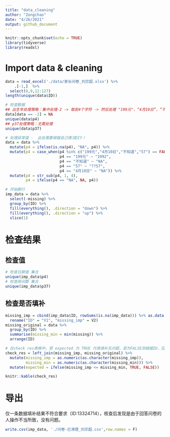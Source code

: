 ```yaml
---
title: "data_cleaning"
author: "Zongchao"
date: "4/26/2021"
output: github_document
---
```


```r
knitr::opts_chunk$set(echo = TRUE)
library(tidyverse)
library(readxl)
```

# Import data & cleaning 

```r
data = read_excel('./data/家长问卷_刘宗超.xlsx') %>%
    .[-1,]  %>% 
  select(8,9,12:127)
length(unique(data$ID))

# 检查数据
## 出生年处理策略：集中处理-2 -> 取前4个字符 -> 然后处理 "199元"，“4月10日”，“不知道”，"57"
data[data == -2] = NA
unique(data$p4)
## p37处理策略：无需处理
unique(data$p37)

# 处理异常值 -  此处需要根据自己情况DIY！
data = data %>%
  mutate(p4 = ifelse(is.na(p4), "NA", p4)) %>%
  mutate(p4 = case_when(p4 %in% c("199元","4月10日","不知道","57") == FALSE ~ p4,
                        p4 == "199元" ~ "1992",
                        p4 == "不知道" ~ "NA",
                        p4 == "57" ~ "??57",
                        p4 == "4月10日" ~ "NA")) %>%
  mutate(p4 = str_sub(p4, 1, 4),
         p4 = ifelse(p4 == "NA", NA, p4))

# 开始删行
imp_data = data %>%
  select(-missing) %>%
  group_by(ID) %>%
  fill(everything(), .direction = "down") %>%
  fill(everything(), .direction = "up") %>%
  slice(1)
```

# 检查结果

## 检查值
```r
# 检查日期值 集合
unique(imp_data$p4)
# 检查房间数 集合
unique(imp_data$p37)
```

## 检查是否填补

```r
missing_imp = cbind(imp_data$ID, rowSums(is.na(imp_data))) %>% as.data.frame() %>%
  rename("ID" = "V1", "missing_imp" = V2)
missing_original = data %>%
  group_by(ID) %>%
  summarise(missing_min = min(missing)) %>%
  arrange(ID)

# 在check res表格中，若 expected 为 TRUE 代表填补无问题，若为FALSE则根据ID，回到excel表格检查具体数据情况
check_res = left_join(missing_imp, missing_original) %>%
  mutate(missing_imp = as.numeric(as.character(missing_imp)),
         missing_min = as.numeric(as.character(missing_min))) %>%
  mutate(expected = ifelse(missing_imp <= missing_min, TRUE, FALSE))

knitr::kable(check_res)
```

# 导出

仅一条数据填补结果不符合要求（ID:13324714），核查后发现是由于回答问卷的人操作不当所致，没有问题。

```r
write.csv(imp_data, './问卷-已清理_刘宗超.csv',row.names = F)
```


